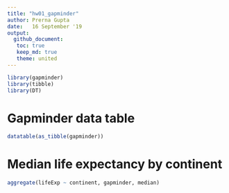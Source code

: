 ```yaml
---
title: "hw01_gapminder"
author: Prerna Gupta
date:   16 September '19
output: 
  github_document:
   toc: true
   keep_md: true
   theme: united
---
```


```r
library(gapminder)
library(tibble)
library(DT)
```

# Gapminder data table

```r
datatable(as_tibble(gapminder))
```
<!-- This is a useful set of data for practising r markdown-->

# Median life expectancy by continent
```r
aggregate(lifeExp ~ continent, gapminder, median)
```

